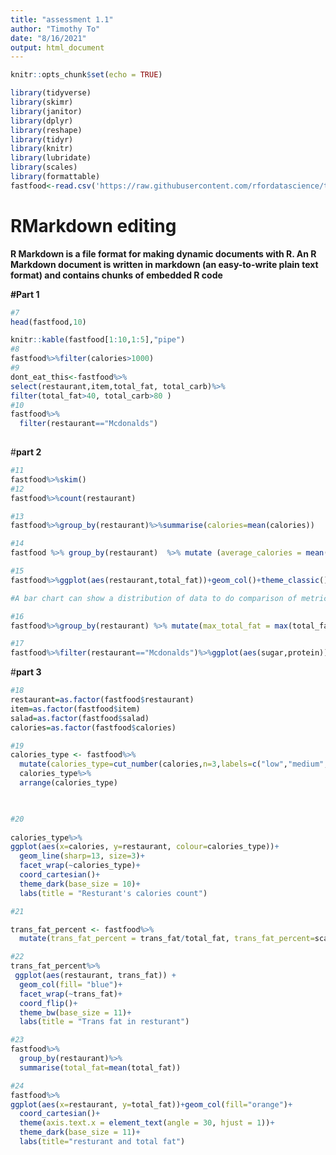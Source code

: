 ---
title: "assessment 1.1"
author: "Timothy To"
date: "8/16/2021"
output: html_document
---
```{r setup, include=FALSE}
knitr::opts_chunk$set(echo = TRUE)
```

```{r, echo=FALSE}
library(tidyverse)
library(skimr)
library(janitor)
library(dplyr)
library(reshape)
library(tidyr)
library(knitr)
library(lubridate)
library(scales)
library(formattable)
fastfood<-read.csv('https://raw.githubusercontent.com/rfordatascience/tidytuesday/master/data/2018/2018-09-04/fastfood_calories.csv')
```

# **RMarkdown editing**
**R Markdown is a file format for making dynamic documents with R. An R Markdown document is written in markdown (an easy-to-write plain text format) and contains chunks of embedded R code**

**__#Part 1__**

```{r}
#7
head(fastfood,10)

knitr::kable(fastfood[1:10,1:5],"pipe")
#8
fastfood%>%filter(calories>1000)
#9
dont_eat_this<-fastfood%>%
select(restaurant,item,total_fat, total_carb)%>%
filter(total_fat>40, total_carb>80 )
#10
fastfood%>%
  filter(restaurant=="Mcdonalds")
  
```

#**part 2**

```{r}
#11
fastfood%>%skim()
#12
fastfood%>%count(restaurant)

#13
fastfood%>%group_by(restaurant)%>%summarise(calories=mean(calories))

#14
fastfood %>% group_by(restaurant)  %>% mutate (average_calories = mean(calories)) %>% ungroup ()

#15
fastfood%>%ggplot(aes(restaurant,total_fat))+geom_col()+theme_classic()

#A bar chart can show a distribution of data to do comparison of metric values across different subgroup. The reasons i choose bar chart rather than another graph, due to it is easier for us to do the comparison against each others. 

#16
fastfood%>%group_by(restaurant) %>% mutate(max_total_fat = max(total_fat)) %>% ungroup()

#17
fastfood%>%filter(restaurant=="Mcdonalds")%>%ggplot(aes(sugar,protein))+geom_point()


```

#**part 3**

```{r}
#18
restaurant=as.factor(fastfood$restaurant)
item=as.factor(fastfood$item)
salad=as.factor(fastfood$salad)
calories=as.factor(fastfood$calories)

#19
calories_type <- fastfood%>%
  mutate(calories_type=cut_number(calories,n=3,labels=c("low","medium","high")))
  calories_type%>%
  arrange(calories_type)


  
#20
  
calories_type%>%
ggplot(aes(x=calories, y=restaurant, colour=calories_type))+
  geom_line(sharp=13, size=3)+
  facet_wrap(~calories_type)+
  coord_cartesian()+
  theme_dark(base_size = 10)+
  labs(title = "Resturant's calories count")

#21

trans_fat_percent <- fastfood%>%
  mutate(trans_fat_percent = trans_fat/total_fat, trans_fat_percent=scales::percent(trans_fat_percent))

#22
trans_fat_percent%>%
 ggplot(aes(restaurant, trans_fat)) +
  geom_col(fill= "blue")+
  facet_wrap(~trans_fat)+
  coord_flip()+
  theme_bw(base_size = 11)+
  labs(title = "Trans fat in resturant")

#23 
fastfood%>%
  group_by(restaurant)%>%
  summarise(total_fat=mean(total_fat))

#24
fastfood%>%
ggplot(aes(x=restaurant, y=total_fat))+geom_col(fill="orange")+
  coord_cartesian()+
  theme(axis.text.x = element_text(angle = 30, hjust = 1))+
  theme_dark(base_size = 11)+
  labs(title="resturant and total fat")
  
 
  
  
  
                                          
  

```


